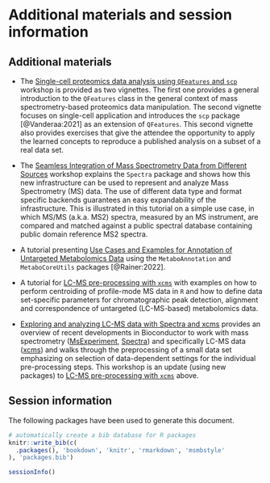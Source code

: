 # Additional materials and session information {#sec-si}

## Additional materials

- The [Single-cell proteomics data analysis using `QFeatures` and
  `scp`](https://lgatto.github.io/QFeaturesScpWorkshop2021/) workshop
  is provided as two vignettes. The first one provides a general
  introduction to the `QFeatures` class in the general context of mass
  spectrometry-based proteomics data manipulation. The second vignette
  focuses on single-cell application and introduces the `scp` package
  [@Vanderaa:2021] as an extension of `QFeatures`. This second
  vignette also provides exercises that give the attendee the
  opportunity to apply the learned concepts to reproduce a published
  analysis on a subset of a real data set.

- The [Seamless Integration of Mass Spectrometry Data from Different
  Sources](https://jorainer.github.io/SpectraTutorials/) workshop
  explains the `Spectra` package and shows how this new infrastructure
  can be used to represent and analyze Mass Spectrometry (MS)
  data. The use of different data type and format specific backends
  guarantees an easy expandability of the infrastructure. This is
  illustrated in this tutorial on a simple use case, in which MS/MS
  (a.k.a. MS2) spectra, measured by an MS instrument, are compared and
  matched against a public spectral database containing public domain
  reference MS2 spectra.

- A tutorial presenting [Use Cases and Examples for Annotation of
  Untargeted Metabolomics
  Data](https://jorainer.github.io/MetaboAnnotationTutorials/) using
  the `MetaboAnnotation` and `MetaboCoreUtils` packages
  [@Rainer:2022].

- A tutorial for [LC-MS pre-processing with
  `xcms`](https://jorainer.github.io/metabolomics2018/xcms-preprocessing.html)
  with examples on how to perform centroiding of profile-mode MS data
  in `R` and how to define data set-specific parameters for
  chromatographic peak detection, alignment and correspondence of
  untargeted (LC-MS-based) metabolomics data.

- [Exploring and analyzing LC-MS data with Spectra and
  xcms](https://jorainer.github.io/xcmsTutorials/) provides an
  overview of recent developments in Bioconductor to work with mass
  spectrometry
  ([MsExperiment](https://github.com/RforMassSpectrometry/MsExperiment),
  [Spectra](https://github.com/RforMassSpectrometry/Spectra)) and
  specifically LC-MS data ([xcms](https://github.com/sneumann/xcms))
  and walks through the preprocessing of a small data set emphasizing
  on selection of data-dependent settings for the individual
  pre-processing steps. This workshop is an update (using new
  packages) to [LC-MS pre-processing with
  `xcms`](https://jorainer.github.io/metabolomics2018/xcms-preprocessing.html)
  above.

## Session information

The following packages have been used to generate this document.

```r
# automatically create a bib database for R packages
knitr::write_bib(c(
  .packages(), 'bookdown', 'knitr', 'rmarkdown', 'msmbstyle'
), 'packages.bib')
```

```r
sessionInfo()
```
